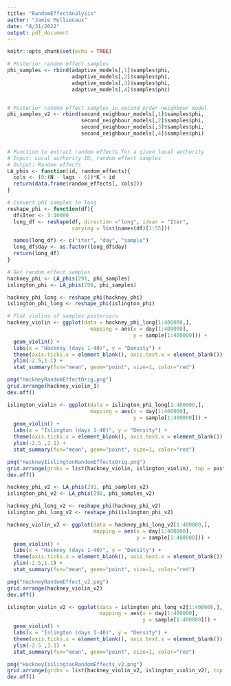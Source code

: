 ```yaml
---
title: "RandomEffectAnalysis"
author: "Jamie Mullienaux"
date: "8/31/2022"
output: pdf_document
---
```


```r
knitr::opts_chunk$set(echo = TRUE)
```

```r
# Posterior random effect samples
phi_samples <- rbind(adaptive_models[,1]$samples$phi,
                     adaptive_models[,2]$samples$phi,
                     adaptive_models[,3]$samples$phi,
                     adaptive_models[,4]$samples$phi)


# Posterior random effect samples in second order neighbour model
phi_samples_v2 <- rbind(second_neighbour_models[,1]$samples$phi,
                        second_neighbour_models[,2]$samples$phi,
                        second_neighbour_models[,3]$samples$phi,
                        second_neighbour_models[,4]$samples$phi)


# Function to extract random effects for a given local authority
# Input: Local authority ID, random effect samples
# Output: Random effects
LA_phis <- function(id, random_effects){
  cols <- (0:(N - lags - 6))*K + id
  return(data.frame(random_effects[, cols]))
}

# Convert phi samples to long
reshape_phi <- function(df){
  df$Iter <- 1:10000
  long_df <- reshape(df, direction ="long", idvar = "Iter",
                     varying = list(names(df)[1:55]))

  names(long_df) <- c("iter", "day", "sample")
  long_df$day <- as.factor(long_df$day)
  return(long_df)
}
```

```r
# Get random effect samples
hackney_phi <- LA_phis(291, phi_samples)
islington_phi <- LA_phis(298, phi_samples)

hackney_phi_long <- reshape_phi(hackney_phi)
islington_phi_long <- reshape_phi(islington_phi)

# Plot violins of samples posteriors
hackney_violin <- ggplot(data = hackney_phi_long[1:400000,], 
                           mapping = aes(x = day[1:400000], 
                                         y = sample[1:400000])) + 
  geom_violin() + 
  labs(x = "Hackney (days 1-40)", y = "Density") +
  theme(axis.ticks.x = element_blank(), axis.text.x = element_blank()) +
  ylim(-2.5,1.1) +
  stat_summary(fun="mean", geom="point", size=1, color="red")

png("HackneyRandomEffectOrig.png")
grid.arrange(hackney_violin_1)
dev.off()

islington_violin <- ggplot(data = islington_phi_long[1:400000,], 
                           mapping = aes(x = day[1:400000], 
                                         y = sample[1:400000])) + 
  geom_violin() + 
  labs(x = "Islington (days 1-40)", y = "Density") +
  theme(axis.ticks.x = element_blank(), axis.text.x = element_blank()) +
  ylim(-2.5 ,1.1) +
  stat_summary(fun="mean", geom="point", size=1, color="red")

png("HackneyIislingtonRandomEffectsOrig.png")
grid.arrange(grobs = list(hackney_violin, islington_violin), top = paste("Hackney and Islington random effect samples in M", "\u2080", sep = ""), nrow = 2)
dev.off()

```

```r
hackney_phi_v2 <- LA_phis(291, phi_samples_v2)
islington_phi_v2 <- LA_phis(298, phi_samples_v2)

hackney_phi_long_v2 <- reshape_phi(hackney_phi_v2)
islington_phi_long_v2 <- reshape_phi(islington_phi_v2)

hackney_violin_v2 <- ggplot(data = hackney_phi_long_v2[1:400000,],
                            mapping = aes(x = day[1:400000],
                                          y = sample[1:400000])) + 
  geom_violin() + 
  labs(x = "Hackney (days 1-40)", y = "Density") +
  theme(axis.ticks.x = element_blank(), axis.text.x = element_blank()) +
  ylim(-2.5,1.1) +
  stat_summary(fun="mean", geom="point", size=1, color="red")

png("HackneyRandomEffect_v2.png")
grid.arrange(hackney_violin_v2)
dev.off()

islington_violin_v2 <- ggplot(data = islington_phi_long_v2[1:400000,],
                              mapping = aes(x = day[1:400000],
                                            y = sample[1:400000])) + 
  geom_violin() + 
  labs(x = "Islington (days 1-40)", y = "Density") +
  theme(axis.ticks.x = element_blank(), axis.text.x = element_blank()) +
  ylim(-2.5 ,1.1) +
  stat_summary(fun="mean", geom="point", size=1, color="red")

png("HackneyIislingtonRandomEffects_v2.png")
grid.arrange(grobs = list(hackney_violin_v2, islington_violin_v2), top = paste("Hackney and Islington random effect samples in M", "\u2081", sep = ""), nrow = 2)
dev.off()
```